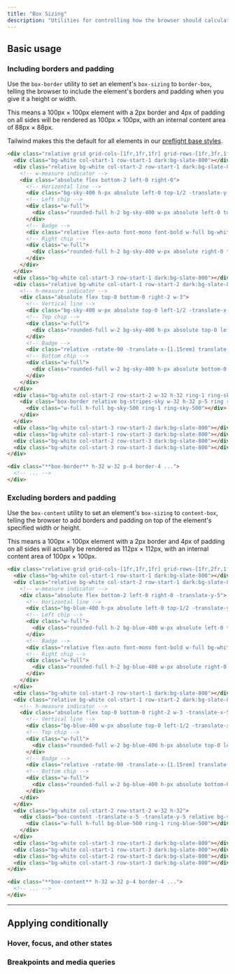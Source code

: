 ```yaml
---
title: "Box Sizing"
description: "Utilities for controlling how the browser should calculate an element's total size."
---
```




## Basic usage

### Including borders and padding

Use the `box-border` utility to set an element's `box-sizing` to `border-box`, telling the browser to include the element's borders and padding when you give it a height or width.

This means a 100px &times; 100px element with a 2px border and 4px of padding on all sides will be rendered as 100px &times; 100px, with an internal content area of 88px &times; 88px.

Tailwind makes this the default for all elements in our [preflight base styles](/docs/preflight).

```html {{ example: { p: 'none' } }}
<div class="relative grid grid-cols-[1fr,1fr,1fr] grid-rows-[1fr,3fr,1fr] gap-px bg-slate-700/10 font-mono text-sm font-bold leading-6 max-w-sm mx-auto w-full shadow-xl dark:bg-slate-700">
  <div class="bg-white col-start-1 row-start-1 dark:bg-slate-800"></div>
  <div class="relative bg-white col-start-2 row-start-1 dark:bg-slate-800">
    <!-- w-measure indicator -->
    <div class="absolute flex bottom-2 left-0 right-0">
      <!-- Horizontal line -->
      <div class="bg-sky-400 h-px absolute left-0 top-1/2 -translate-y-px right-0"></div>
      <!-- Left chip -->
      <div class="w-full">
        <div class="rounded-full h-2 bg-sky-400 w-px absolute left-0 top-1/2 -translate-x-px -translate-y-1"></div>
      </div>
      <!-- Badge -->
      <div class="relative flex-auto font-mono font-bold w-full bg-white text-sky-600 text-xs px-1.5 flex items-center justify-center leading-none dark:bg-slate-800 dark:text-sky-400">128px</div>
      <!-- Right chip -->
      <div class="w-full">
        <div class="rounded-full h-2 bg-sky-400 w-px absolute right-0 top-1/2 translate-x-px -translate-y-1"></div>
      </div>
    </div>
  </div>
  <div class="bg-white col-start-3 row-start-1 dark:bg-slate-800"></div>
  <div class="relative bg-white col-start-1 row-start-2 dark:bg-slate-800">
    <!-- h-measure indicator -->
    <div class="absolute flex top-0 bottom-0 right-2 w-3">
      <!-- Vertical line -->
      <div class="bg-sky-400 w-px absolute top-0 left-1/2 -translate-x-[0.5px] bottom-0"></div>
      <!-- Top chip -->
      <div class="w-full">
        <div class="rounded-full w-2 bg-sky-400 h-px absolute top-0 left-1/2 -translate-y-px -translate-x-1"></div>
      </div>
      <!-- Badge -->
      <div class="relative -rotate-90 -translate-x-[1.15rem] translate-y-14 h-3 flex flex-auto font-mono font-bold bg-white text-sky-600 text-xs px-1.5 items-center justify-center leading-none dark:bg-slate-800 dark:text-sky-400">128px</div>
      <!-- Bottom chip -->
      <div class="w-full">
        <div class="rounded-full w-2 bg-sky-400 h-px absolute bottom-0 left-1/2 translate-y-px -translate-x-1"></div>
      </div>
    </div>
  </div>
  <div class="bg-white col-start-2 row-start-2 w-32 h-32 ring-1 ring-sky-300 dark:bg-slate-800 dark:ring-sky-400">
    <div class="box-border relative bg-stripes-sky w-32 h-32 p-5 ring ring-sky-300 ring-inset">
      <div class="w-full h-full bg-sky-500 ring-1 ring-sky-500"></div>
    </div>
  </div>
  <div class="bg-white col-start-3 row-start-2 dark:bg-slate-800"></div>
  <div class="bg-white col-start-1 row-start-3 dark:bg-slate-800"></div>
  <div class="bg-white col-start-2 row-start-3 dark:bg-slate-800"></div>
  <div class="bg-white col-start-3 row-start-3 dark:bg-slate-800"></div>
</div>
```

```html
<div class="**box-border** h-32 w-32 p-4 border-4 ...">
  <!-- ... -->
</div>
```

### Excluding borders and padding

Use the `box-content` utility to set an element's `box-sizing` to `content-box`, telling the browser to add borders and padding on top of the element's specified width or height.

This means a 100px &times; 100px element with a 2px border and 4px of padding on all sides will actually be rendered as 112px &times; 112px, with an internal content area of 100px &times; 100px.

```html {{ example: { p: 'none' } }}
<div class="relative grid grid-cols-[1fr,1fr,1fr] grid-rows-[1fr,2fr,1fr] gap-px bg-slate-700/10 font-mono text-sm font-bold leading-6 max-w-sm mx-auto w-full shadow-xl dark:bg-slate-700">
  <div class="bg-white col-start-1 row-start-1 dark:bg-slate-800"></div>
  <div class="relative bg-white col-start-2 row-start-1 dark:bg-slate-800">
    <!-- w-measure indicator -->
    <div class="absolute flex bottom-2 left-0 right-0 -translate-y-5">
      <!-- Horizontal line -->
      <div class="bg-blue-400 h-px absolute left-0 top-1/2 -translate-y-px right-0"></div>
      <!-- Left chip -->
      <div class="w-full">
        <div class="rounded-full h-2 bg-blue-400 w-px absolute left-0 top-1/2 -translate-x-px -translate-y-1"></div>
      </div>
      <!-- Badge -->
      <div class="relative flex-auto font-mono font-bold w-full bg-white text-blue-600 text-xs px-1.5 flex items-center justify-center leading-none dark:bg-slate-800 dark:text-blue-400">128px</div>
      <!-- Right chip -->
      <div class="w-full">
        <div class="rounded-full h-2 bg-blue-400 w-px absolute right-0 top-1/2 translate-x-px -translate-y-1"></div>
      </div>
    </div>
  </div>
  <div class="bg-white col-start-3 row-start-1 dark:bg-slate-800"></div>
  <div class="relative bg-white col-start-1 row-start-2 dark:bg-slate-800">
    <!-- h-measure indicator -->
    <div class="absolute flex top-0 bottom-0 right-2 w-3 -translate-x-5">
      <!-- Vertical line -->
      <div class="bg-blue-400 w-px absolute top-0 left-1/2 -translate-x-[0.5px] bottom-0"></div>
      <!-- Top chip -->
      <div class="w-full">
        <div class="rounded-full w-2 bg-blue-400 h-px absolute top-0 left-1/2 -translate-y-px -translate-x-1"></div>
      </div>
      <!-- Badge -->
      <div class="relative -rotate-90 -translate-x-[1.15rem] translate-y-14 h-3 flex flex-auto font-mono font-bold bg-white text-blue-600 text-xs px-1.5 items-center justify-center leading-none dark:bg-slate-800 dark:text-blue-400">128px</div>
      <!-- Bottom chip -->
      <div class="w-full">
        <div class="rounded-full w-2 bg-blue-400 h-px absolute bottom-0 left-1/2 translate-y-px -translate-x-1"></div>
      </div>
    </div>
  </div>
  <div class="bg-white col-start-2 row-start-2 w-32 h-32">
    <div class="box-content -translate-x-5 -translate-y-5 relative bg-stripes-blue w-32 h-32 p-5 ring-4 ring-blue-300 ring-inset dark:ring-blue-500">
      <div class="w-full h-full bg-blue-500 ring-1 ring-blue-500"></div>
    </div>
  </div>
  <div class="bg-white col-start-3 row-start-2 dark:bg-slate-800"></div>
  <div class="bg-white col-start-1 row-start-3 dark:bg-slate-800"></div>
  <div class="bg-white col-start-2 row-start-3 dark:bg-slate-800"></div>
  <div class="bg-white col-start-3 row-start-3 dark:bg-slate-800"></div>
</div>
```

```html
<div class="**box-content** h-32 w-32 p-4 border-4 ...">
  <!-- ... -->
</div>
```

---

## <Heading ignore>Applying conditionally</Heading>

### <Heading ignore>Hover, focus, and other states</Heading>

<HoverFocusAndOtherStates defaultClass="box-border" featuredClass="box-content" />

### <Heading ignore>Breakpoints and media queries</Heading>

<BreakpointsAndMediaQueries defaultClass="box-border" featuredClass="box-content" />
